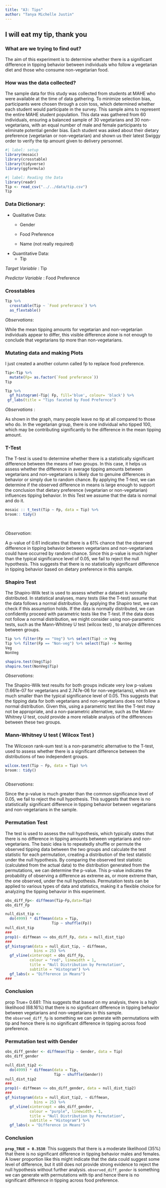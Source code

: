```yaml
---
title: "A3: Tips"
author: "Tanya Michelle Justin"
---
```


## **I will eat my tip, thank you**

### What are we trying to find out?

The aim of this experiment is to determine whether there is a significant difference in tipping behavior between individuals who follow a vegetarian diet and those who consume non-vegetarian food.

### How was the data collected?

The sample data for this study was collected from students at MAHE who were available at the time of data gathering. To minimize selection bias, participants were chosen through a coin toss, which determined whether each student would participate in the survey. This sample aims to represent the entire MAHE student population. This data was gathered from 60 individuals, ensuring a balanced sample of 30 vegetarians and 30 non-vegetarians, with an equal number of male and female participants to eliminate potential gender bias. Each student was asked about their dietary preference (vegetarian or non-vegetarian) and shown us their latest Swiggy order to verify the tip amount given to delivery personnel.

```r
#| label: setup
library(mosaic)
library(crosstable)
library(tidyverse)
library(ggformula)

```

```r
#| label: Reading the Data
library(readr)
Tip <- read_csv("../../data/tip.csv")
Tip
```

### Data Dictionary:

-   Qualitative Data:
    -   Gender

    -   Food Preference

    -   Name (not really required)
-   Quantitative Data:
    -   Tip

*Target Variable* : Tip

*Predictor* *Variable* : Food Preference

### Crosstables

```r
Tip %>% 
  crosstable(Tip ~ `Food preferance`) %>% 
  as_flextable()
```

*Observations*:

While the mean tipping amounts for vegetarian and non-vegetarian individuals appear to differ, this visible difference alone is not enough to conclude that vegetarians tip more than non-vegetarians.

### Mutating data and making Plots

I just created a another column called fp to replace food preference.

```r
Tip<-Tip %>% 
  mutate(Fp= as.factor(`Food preferance`))
Tip
```

```r
Tip %>% 
  gf_histogram(~Tip| Fp, fill='blue', colour= 'black') %>% 
 gf_labs(title = "Tips faceted by Food Prefernce")

```

*Observations* :

As shown in the graph, many people leave no tip at all compared to those who do. In the vegetarian group, there is one individual who tipped 100, which may be contributing significantly to the difference in the mean tipping amount.

### T-Test

The T-test is used to determine whether there is a statistically significant difference between the means of two groups. In this case, it helps us assess whether the difference in average tipping amounts between vegetarians and non-vegetarians is likely due to genuine differences in behavior or simply due to random chance. By applying the T-test, we can determine if the observed difference in means is large enough to support the conclusion that dietary preference (vegetarian or non-vegetarian) influences tipping behavior. In this Test we assume that the data is normal and do it.

```r
mosaic :: t_test(Tip ~ Fp, data = Tip) %>% 
broom:: tidy()
  
  
```

*Observation*:

A p-value of 0.61 indicates that there is a 61% chance that the observed difference in tipping behavior between vegetarians and non-vegetarians could have occurred by random chance. Since this p-value is much higher than the typical significance level of 0.05, we fail to reject the null hypothesis. This suggests that there is no statistically significant difference in tipping behavior based on dietary preference in this sample.

### Shapiro Test

The Shapiro-Wilk test is used to assess whether a dataset is normally distributed. In statistical analyses, many tests (like the T-test) assume that the data follows a normal distribution. By applying the Shapiro test, we can check if this assumption holds. If the data is normally distributed, we can confidently proceed with parametric tests like the T-test. If the data does not follow a normal distribution, we might consider using non-parametric tests, such as the Mann-Whitney U test (wilcox test) , to analyze differences between groups.

```r
Tip %>% filter(Fp == "Veg") %>% select(Tip) -> Veg
Tip %>% filter(Fp == "Non-veg") %>% select(Tip) -> NonVeg
Veg
NonVeg

shapiro.test(Veg$Tip)
shapiro.test(NonVeg$Tip)

```

*Observations*:

The Shapiro-Wilk test results for both groups indicate very low p-values (1.661e-07 for vegetarians and 2.747e-06 for non-vegetarians), which are much smaller than the typical significance level of 0.05. This suggests that the tipping data for both vegetarians and non-vegetarians does not follow a normal distribution. Given this, using a parametric test like the T-test may not be appropriate, and a non-parametric alternative, such as the Mann-Whitney U test, could provide a more reliable analysis of the differences between these two groups.

### Mann-Whitney U test ( Wilcox Test )

The Wilcoxon rank-sum test is a non-parametric alternative to the T-test, used to assess whether there is a significant difference between the distributions of two independent groups.

```r

wilcox.test(Tip ~ Fp, data = Tip) %>% 
broom:: tidy()
  

```

*Observations*:

Since the p-value is much greater than the common significance level of 0.05, we fail to reject the null hypothesis. This suggests that there is no statistically significant difference in tipping behavior between vegetarians and non-vegetarians in the sample.

### Permutation Test

The test is used to assess the null hypothesis, which typically states that there is no difference in tipping amounts between vegetarians and non-vegetarians. The basic idea is to repeatedly shuffle or permute the observed tipping data between the two groups and calculate the test statistic for each permutation, creating a distribution of the test statistic under the null hypothesis. By comparing the observed test statistic (calculated from the actual data) to the distribution generated from the permutations, we can determine the p-value. This p-value indicates the probability of observing a difference as extreme as, or more extreme than, the one observed, under the null hypothesis. Permutation tests can be applied to various types of data and statistics, making it a flexible choice for analyzing the tipping behavior in this experiment.

```r
obs_diff_Fp<- diffmean(Tip~Fp,data=Tip)
obs_diff_Fp
```

```r


null_dist_tip <- 
  do(4999) * diffmean(data = Tip, 
                     Tip ~ shuffle(Fp))
null_dist_tip
###
prop1(~ diffmean <= obs_diff_Fp, data = null_dist_tip)
###
gf_histogram(data = null_dist_tip, ~ diffmean, 
             bins = 25) %>%
  gf_vline(xintercept = obs_diff_Fp, 
           colour = "red", linewidth = 1,
           title = "Null Distribution by Permutation", 
           subtitle = "Histogram") %>% 
  gf_labs(x = "Difference in Means")
###

```

### Conclusion

prop True= 0.681: This suggests that based on my analysis, there is a high likelihood (68.16%) that there is no significant difference in tipping behavior between vegetarians and non-vegetarians in this sample. the `observed_diff_fp` is something we can generate with permutations with tip and hence there is no significant difference in tipping across food preference.

### Permutation test with Gender

```r
obs_diff_gender <- diffmean(Tip ~ Gender, data = Tip) 
obs_diff_gender
```

```r
null_dist_tip2 <- 
  do(4999) * diffmean(data = Tip, 
                      Tip ~ shuffle(Gender))
null_dist_tip2
###
prop1(~ diffmean <= obs_diff_gender, data = null_dist_tip2)
###
gf_histogram(data = null_dist_tip2, ~ diffmean, 
             bins = 25) %>%
  gf_vline(xintercept = obs_diff_gender, 
           colour = "purple", linewidth = 1,
           title = "Null Distribution by Permutation", 
           subtitle = "Histogram") %>% 
  gf_labs(x = "Difference in Means")
```

### Conclusion

**`prop_TRUE = 0.3538`**: This suggests that there is a moderate likelihood (35%) that there is no significant difference in tipping behavior males and females. A lower proportion like this might indicate that the data could suggest some level of difference, but it still does not provide strong evidence to reject the null hypothesis without further analysis. `observed_diff_gender` is something we can generate with permutations with tip and hence there is no significant difference in tipping across food preference.
